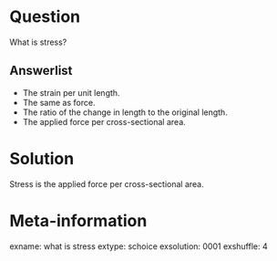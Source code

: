 Question
========
What is stress?

Answerlist
----------
* The strain per unit length.
* The same as force.
* The ratio of the change in length to the original length.
* The applied force per cross-sectional area.

Solution
========
Stress is the applied force per cross-sectional area.

Meta-information
================
exname: what is stress
extype: schoice
exsolution: 0001
exshuffle: 4
